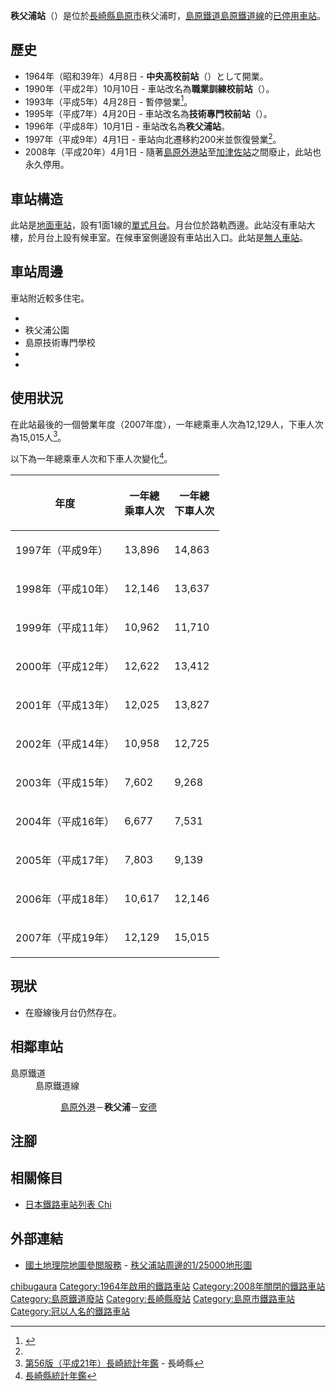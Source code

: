{{NoteTA|G1=Transport
|T=zh-hans:秩父浦站;zh-hk:秩父浦站;zh-tw:秩父浦車站;
|1=zh-hans:秩父浦站;zh-hk:秩父浦站;zh-tw:秩父浦車站;
}}
{{Infobox station
|公司色 = grey
|站名 = 秩父浦*
|圖片 =Chichibugaura Station.JPG
|圖片說明 = 車站月台（2007年3月）
|日文原名 = 秩父が浦
|平假名 = ちちぶがうら
|羅馬拼音 = CHICHIBUGAURA
|副站名 = 
|電報略號 = 
|所在地 = {{JPN}}[[長崎縣|長崎縣]][[島原市|島原市]]秩父浦町
|座標 = {{coord|32|45|35.96|N|130|22|7.83|E|type:railwaystation_region:JP-24|display=inline,title}}
|車站構造 = [[地面車站|地面車站]]
|月台配置 = 1面1線
|啟用年月日 = 1964年（昭和39年）4月8日
|廢站年月日 = 2008年（平成20年）4月1日
|乘客人數 = 33**
|上下車人次 = 
|統計年度 = 2007
|轉車 = 
|全寬備註 = * 此站曾經改名數次<br />-1990年 中央高校前→職業訓練校前<br />-1995年 職業訓練校前→技術專門校前<br />-1996年 技術專門校前→秩父浦<br />** 以全年總人次除當年度日數
|adjacent = {{Adjacent stations|system=島原鐵道|line=島原鐵道線廢止|left=島原外港|right=安德|note-left=1.1km|note-mid=距離[[諫早站|諫早]]44.3km|note-right=1.1km}}
}}
'''秩父浦站'''（{{jpn|j=秩父が浦駅|hg=ちちぶがうらえき|rm=Chichibugaura eki|f=y}}）是位於[[長崎縣|長崎縣]][[島原市|島原市]]秩父浦町，[[島原鐵道|島原鐵道]][[島原鐵道線|島原鐵道線]]的[[廢站|已停用]][[鐵路車站|車站]]。

== 歷史 ==
* 1964年（昭和39年）4月8日 - '''中央高校前站'''（{{jpn|j=中央高校前駅|hg=ちゅうおうこうこうまええき}}）として開業。
* 1990年（平成2年）10月10日 - 車站改名為'''職業訓練校前站'''（{{jpn|j=職業訓練校前駅|hg=しょくぎょうくんれんこうまええき}}）。
* 1993年（平成5年）4月28日 - 暫停營業<ref name="RJ370">{{Cite journal|date = 1997-08 |title=雲仙普賢岳災害から再起 |journal = 鐵道雜誌 |volume = 31 |issue = 8 |pages = 71-77 |publisher = 鐵道雜誌社 |language=ja}}</ref>。
* 1995年（平成7年）4月20日 - 車站改名為'''技術專門校前站'''（{{jpn|j=技術専門校前駅|hg=ぎじゅつせんもんこうまええき}}）。
* 1996年（平成8年）10月1日 - 車站改名為'''秩父浦站'''。
* 1997年（平成9年）4月1日 - 車站向北遷移約200米並恢復營業<ref name="RJ370" />。
* 2008年（平成20年）4月1日 - 隨著[[島原外港站|島原外港站]]至[[加津佐站|加津佐站]]之間廢止，此站也永久停用。

== 車站構造 ==
此站是[[地面車站|地面車站]]，設有1面1線的[[單式月台|單式月台]]。月台位於路軌西邊。此站沒有車站大樓，於月台上設有候車室。在候車室側邊設有車站出入口。此站是[[無人車站|無人車站]]。

== 車站周邊 ==
車站附近較多住宅。
* {{Translink|ja|島原中央高等学校|島原中央高等學校}}
* 秩父浦公園
* 島原技術專門學校
* {{Translink|ja|国道57号|國道57號}}
* {{Translink|ja|国道251号|國道251號}}

== 使用狀況 ==
在此站最後的一個營業年度（2007年度），一年總乘車人次為12,129人，下車人次為15,015人<ref>[https://www.pref.nagasaki.jp/bunrui/kenseijoho/toukeijoho/kankoubutsu/nenkan/24697.html 第56版（平成21年）長崎統計年鑑]{{ja icon}} - 長崎縣</ref>。

以下為一年總乘車人次和下車人次變化<ref>[https://www.pref.nagasaki.jp/bunrui/kenseijoho/toukeijoho/kankoubutsu/nenkan/  長崎縣統計年鑑 ]{{ja icon}}</ref>。
{| class="wikitable" style="text-align:right"
|-
!年度!!一年總<br />乘車人次!!一年總<br />下車人次
|-
|1997年（平成{{0}}9年）||13,896||14,863
|-
|1998年（平成10年）||12,146||13,637
|-
|1999年（平成11年）||10,962||11,710
|-
|2000年（平成12年）||12,622||13,412
|-
|2001年（平成13年）||12,025||13,827
|-
|2002年（平成14年）||10,958||12,725
|-
|2003年（平成15年）||7,602||9,268
|-
|2004年（平成16年）||6,677||7,531
|-
|2005年（平成17年）||7,803||9,139
|-
|2006年（平成18年）||10,617||12,146
|-
|2007年（平成19年）||12,129||15,015
|}

==現狀==
* 在廢線後月台仍然存在。

== 相鄰車站 ==
; 島原鐵道
: 島原鐵道線
:: [[島原港站|島原外港]]－'''秩父浦'''－[[安德站_(日本)|安德]]

== 注腳 ==
{{Reflist}}
== 相關條目 ==
* [[日本鐵路車站列表_Chi|日本鐵路車站列表 Chi]]
== 外部連結 ==
* [https://maps.gsi.go.jp/ 國土地理院地圖參閲服務] - [http://watchizu.gsi.go.jp/watchizu.aspx?latitude=35.32817983&longitude=138.4521424 秩父浦站周邊的1/25000地形圖]{{ja icon}}

{{島原鐵道線|mode=1}}

{{DEFAULTSORT:Chichibugaura}}
[[Category:日本鐵路車站_Chi|chibugaura]]
[[Category:1964年啟用的鐵路車站|Category:1964年啟用的鐵路車站]]
[[Category:2008年關閉的鐵路車站|Category:2008年關閉的鐵路車站]]
[[Category:島原鐵道廢站|Category:島原鐵道廢站]]
[[Category:長崎縣廢站|Category:長崎縣廢站]]
[[Category:島原市鐵路車站|Category:島原市鐵路車站]]
[[Category:冠以人名的鐵路車站|Category:冠以人名的鐵路車站]]